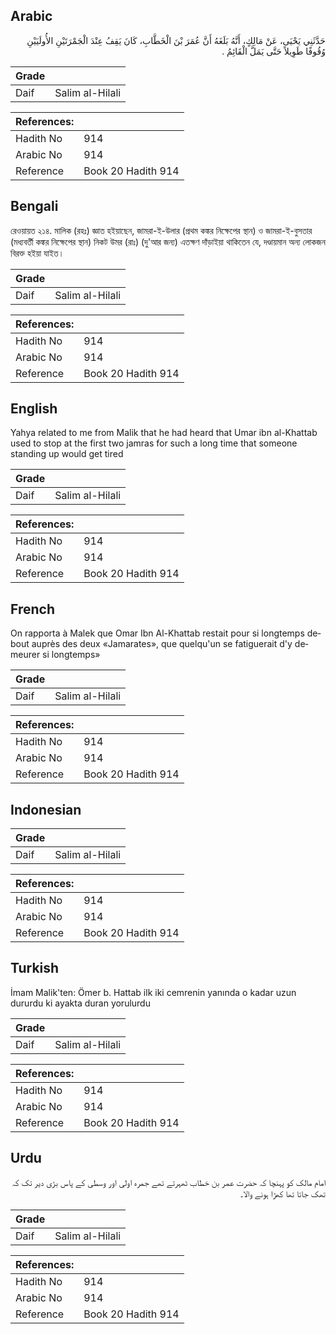 ## Arabic


<div dir="rtl" lang="ar" style={{fontSize:'larger',backgroundColor:'#f8f9fa',padding:20}}>
حَدَّثَنِي يَحْيَى، عَنْ مَالِكٍ، أَنَّهُ بَلَغَهُ أَنَّ عُمَرَ بْنَ الْخَطَّابِ، كَانَ يَقِفُ عِنْدَ الْجَمْرَتَيْنِ الأُولَيَيْنِ وُقُوفًا طَوِيلاً حَتَّى يَمَلَّ الْقَائِمُ ‏.‏
</div>
<div style={{backgroundColor:'#f8f9fa',padding:20, marginBottom: 10}}><table> <thead> <tr> <th>Grade</th> <th></th> </tr> </thead> <tbody> <tr><td>Daif</td><td>Salim al-Hilali</td></tr></tbody></table><table> <thead> <tr> <th>References:</th> <th></th> </tr> </thead> <tbody><tr><td>Hadith No</td><td>914</td></tr><tr><td>Arabic No</td><td>914</td></tr><tr><td>Reference</td><td>Book 20 Hadith 914</td></tr></tbody></table></div>

## Bengali


<div dir="ltr" lang="bn" style={{fontSize:'larger',backgroundColor:'#f8f9fa',padding:20}}>
রেওয়ায়ত ২১৪. মালিক (রহঃ) জ্ঞাত হইয়াছেন, জামরা-ই-উলার (প্রথম কঙ্কর নিক্ষেপের স্থান) ও জামরা-ই-বুসতার (মধ্যবর্তী কঙ্কর নিক্ষেপের স্থান) নিকট উমর (রাঃ) (দু'আর জন্য) এতক্ষণ দাঁড়াইয়া থাকিতেন যে, দণ্ডায়মান অন্য লোকজন বিরক্ত হইয়া যাইত।
</div>
<div style={{backgroundColor:'#f8f9fa',padding:20, marginBottom: 10}}><table> <thead> <tr> <th>Grade</th> <th></th> </tr> </thead> <tbody> <tr><td>Daif</td><td>Salim al-Hilali</td></tr></tbody></table><table> <thead> <tr> <th>References:</th> <th></th> </tr> </thead> <tbody><tr><td>Hadith No</td><td>914</td></tr><tr><td>Arabic No</td><td>914</td></tr><tr><td>Reference</td><td>Book 20 Hadith 914</td></tr></tbody></table></div>

## English


<div dir="ltr" lang="en" style={{fontSize:'larger',backgroundColor:'#f8f9fa',padding:20}}>
Yahya related to me from Malik that he had heard that Umar ibn al-Khattab used to stop at the first two jamras for such a long time that someone standing up would get tired
</div>
<div style={{backgroundColor:'#f8f9fa',padding:20, marginBottom: 10}}><table> <thead> <tr> <th>Grade</th> <th></th> </tr> </thead> <tbody> <tr><td>Daif</td><td>Salim al-Hilali</td></tr></tbody></table><table> <thead> <tr> <th>References:</th> <th></th> </tr> </thead> <tbody><tr><td>Hadith No</td><td>914</td></tr><tr><td>Arabic No</td><td>914</td></tr><tr><td>Reference</td><td>Book 20 Hadith 914</td></tr></tbody></table></div>

## French


<div dir="ltr" lang="fr" style={{fontSize:'larger',backgroundColor:'#f8f9fa',padding:20}}>
On rapporta à Malek que Omar Ibn Al-Khattab restait pour si longtemps debout auprès des deux «Jamarates», que quelqu'un se fatiguerait d'y demeurer si longtemps»
</div>
<div style={{backgroundColor:'#f8f9fa',padding:20, marginBottom: 10}}><table> <thead> <tr> <th>Grade</th> <th></th> </tr> </thead> <tbody> <tr><td>Daif</td><td>Salim al-Hilali</td></tr></tbody></table><table> <thead> <tr> <th>References:</th> <th></th> </tr> </thead> <tbody><tr><td>Hadith No</td><td>914</td></tr><tr><td>Arabic No</td><td>914</td></tr><tr><td>Reference</td><td>Book 20 Hadith 914</td></tr></tbody></table></div>

## Indonesian


<div dir="ltr" lang="id" style={{fontSize:'larger',backgroundColor:'#f8f9fa',padding:20}}>

</div>
<div style={{backgroundColor:'#f8f9fa',padding:20, marginBottom: 10}}><table> <thead> <tr> <th>Grade</th> <th></th> </tr> </thead> <tbody> <tr><td>Daif</td><td>Salim al-Hilali</td></tr></tbody></table><table> <thead> <tr> <th>References:</th> <th></th> </tr> </thead> <tbody><tr><td>Hadith No</td><td>914</td></tr><tr><td>Arabic No</td><td>914</td></tr><tr><td>Reference</td><td>Book 20 Hadith 914</td></tr></tbody></table></div>

## Turkish


<div dir="ltr" lang="tr" style={{fontSize:'larger',backgroundColor:'#f8f9fa',padding:20}}>
İmam Malik'ten: Ömer b. Hattab ilk iki cemrenin yanında o kadar uzun dururdu ki ayakta duran yorulurdu
</div>
<div style={{backgroundColor:'#f8f9fa',padding:20, marginBottom: 10}}><table> <thead> <tr> <th>Grade</th> <th></th> </tr> </thead> <tbody> <tr><td>Daif</td><td>Salim al-Hilali</td></tr></tbody></table><table> <thead> <tr> <th>References:</th> <th></th> </tr> </thead> <tbody><tr><td>Hadith No</td><td>914</td></tr><tr><td>Arabic No</td><td>914</td></tr><tr><td>Reference</td><td>Book 20 Hadith 914</td></tr></tbody></table></div>

## Urdu


<div dir="rtl" lang="ur" style={{fontSize:'larger',backgroundColor:'#f8f9fa',padding:20}}>
امام مالک کو پہنچا کہ حضرت عمر بن خطاب ٹھہرتے تھے جمرہ اولی اور وسطی کے پاس بڑی دیر تک کہ تھک جاتا تھا کھڑا ہونے والا۔
</div>
<div style={{backgroundColor:'#f8f9fa',padding:20, marginBottom: 10}}><table> <thead> <tr> <th>Grade</th> <th></th> </tr> </thead> <tbody> <tr><td>Daif</td><td>Salim al-Hilali</td></tr></tbody></table><table> <thead> <tr> <th>References:</th> <th></th> </tr> </thead> <tbody><tr><td>Hadith No</td><td>914</td></tr><tr><td>Arabic No</td><td>914</td></tr><tr><td>Reference</td><td>Book 20 Hadith 914</td></tr></tbody></table></div>